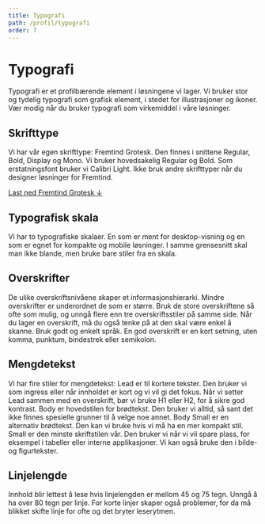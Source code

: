 ```yaml
---
title: Typografi
path: /profil/typografi
order: 7
---
```



# Typografi

<Ingress>
    Typografi er et profilbærende element i løsningene vi lager. Vi bruker stor og tydelig typografi som grafisk
    element, i stedet for illustrasjoner og ikoner. Vær modig når du bruker typografi som virkemiddel i våre løsninger.
</Ingress>

## Skrifttype

Vi har vår egen skrifttype: Fremtind Grotesk. Den finnes i snittene Regular, Bold, Display og Mono. Vi bruker
hovedsakelig Regular og Bold. Som erstatningsfont bruker vi Calibri Light. Ikke bruk andre skrifttyper når du designer løsninger
for Fremtind.

[Last ned Fremtind Grotesk ↓](https://github.com/fremtind/jokul/tree/main/packages/webfonts/fonts)

## Typografisk skala

Vi har to typografiske skalaer. En som er ment for desktop-visning
og en som er egnet for kompakte og mobile løsninger. I samme grensesnitt skal man ikke blande, men bruke bare stiler fra
en skala.

<Example />

## Overskrifter

De ulike overskriftsnivåene skaper et informasjonshierarki. Mindre overskrifter er underordnet de som er større. Bruk de store overskriftene så ofte som mulig, og unngå flere enn tre overskriftsstiler på samme side. Når du lager en overskrift, må du også tenke på at den skal være enkel å skanne. Bruk godt og enkelt språk. En god overskrift er en kort setning, uten komma, punktum, bindestrek eller semikolon.

## Mengdetekst

Vi har fire stiler for mengdetekst: Lead er til kortere tekster. Den bruker vi som ingress eller når innholdet er kort og vi vil gi det fokus. Når vi setter Lead sammen med en overskrift, bør vi bruke H1 eller H2, for å sikre god kontrast. Body er hovedstilen for brødtekst. Den bruker vi alltid, så sant det ikke finnes spesielle grunner til å velge noe annet. Body Small er en alternativ brødtekst. Den kan vi bruke hvis vi må ha en mer kompakt stil. Small er den minste skriftstilen vår. Den bruker vi når vi vil spare plass, for eksempel i tabeller eller interne applikasjoner. Vi kan også bruke den i bilde- og figurtekster.

## Linjelengde

Innhold blir lettest å lese hvis linjelengden er mellom 45 og 75 tegn. Unngå å ha over 80 tegn per linje. For korte linjer skaper også problemer, for da må blikket skifte linje for ofte og det bryter leserytmen.
